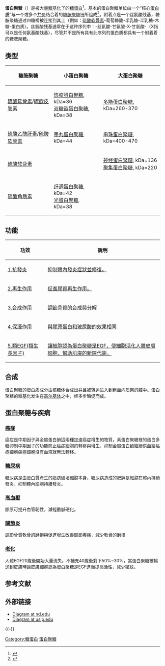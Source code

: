{{Distinguish|肽聚糖}}
<!-- 檔案不存在 [[File:PBB_Protein_ACAN_image.jpg|thumb]], [[软骨|软骨]]中的主要蛋白聚糖，含有2316个[[氨基酸|氨基酸]]残基]] ，可從英文維基百科取得 -->
'''蛋白聚糖'''（{{lang-en|'''proteoglycan'''}}）是被大量[[糖基化|糖基化]]了的[[糖蛋白|糖蛋白]]<ref>{{MeshName|Proteoglycans}}</ref>。基本的蛋白聚糖单位由一个“核心[[蛋白质|蛋白质]]”与一个或多个[[共价键|共价]]结合着的[[糖胺聚糖|糖胺聚糖]]链所组成<ref name="MeisenbergSimmons2006">{{cite book|author1=Gerhard Meisenberg|author2=William H. Simmons|title=Principles of medical biochemistry|url=http://books.google.com/books?id=y2A0h64iNlcC&pg=PA243|accessdate=6 February 2011|year=2006|publisher=Elsevier Health Sciences|isbn=9780323029421|pages=243–|archive-date=2021-04-30|archive-url=https://web.archive.org/web/20210430140605/https://books.google.com/books?id=y2A0h64iNlcC&pg=PA243|dead-url=no}}</ref>。附着点是一个丝氨酸残基，糖胺聚糖通过四糖桥被连接到其上（例如：[[硫酸软骨素|硫酸软骨素]]-葡萄糖酸-半乳糖-半乳糖-木糖-蛋白质）。丝氨酸残基通常在于这种序列中：-丝氨酸-甘氨酸-X-甘氨酸-（X指可以是任何氨基酸残基），尽管并不是所有具有此序列的蛋白质都具有一个附着着的糖胺聚糖。

== 类型 ==
{| class="wikitable"
|-
! 糖胺聚糖
! 小蛋白聚糖
! 大蛋白聚糖
|-
| [[硫酸软骨素|硫酸软骨素]]/[[硫酸皮肤素|硫酸皮肤素]]
| [[饰胶蛋白聚糖|饰胶蛋白聚糖]], kDa=36<br />[[双糖链蛋白聚糖|双糖链蛋白聚糖]], kDa=38
| [[多能蛋白聚糖|多能蛋白聚糖]], kDa=260-370
|-
|  [[硫酸乙酰肝素|硫酸乙酰肝素]]/[[硫酸软骨素|硫酸软骨素]]
| [[睾丸蛋白聚糖|睾丸蛋白聚糖]], kDa=44
| [[串珠蛋白聚糖|串珠蛋白聚糖]], kDa=400-470
|-
| [[硫酸软骨素|硫酸软骨素]]
| 
| [[神经蛋白聚糖|神经蛋白聚糖]], kDa=136<br />[[聚集蛋白聚糖|聚集蛋白聚糖]], kDa=220
|-
| [[硫酸角质素|硫酸角质素]]
| [[纤调蛋白聚糖|纤调蛋白聚糖]], kDa=42<br />[[光蛋白聚糖|光蛋白聚糖]], kDa=38
| 
|}

== 功能 ==
{{無來源章節}}
{| class="wikitable"
|-
! 功效
! 說明
|-
| [[1.抗發炎|1.抗發炎]]
| [[抑制體內發炎症狀並修復。|抑制體內發炎症狀並修復。]]
|-
| [[2.再生作用|2.再生作用]]
| [[促進膠質再生作用。|促進膠質再生作用。]]
|-
| [[3.合成作用|3.合成作用]]
| [[調節骨質的合成與分解|調節骨質的合成與分解]]
|-
| [[4.保溼作用|4.保溼作用]]
| [[與膠原蛋白和玻尿酸的效果相同|與膠原蛋白和玻尿酸的效果相同]]
|-
| [[5.類EGF(類生長因子)|5.類EGF(類生長因子)]]
| [[讓細胞認為蛋白聚糖是EGF，使細胞活化人體皮膚細胞，幫助肌膚的新陳代謝。|讓細胞認為蛋白聚糖是EGF，使細胞活化人體皮膚細胞，幫助肌膚的新陳代謝。]]
|}

== 合成 ==
蛋白聚糖的蛋白质成分由[[核糖体|核糖体]]合成出并且被[[转运体|转运]]进入到[[粗面内质网|粗面内质网]]的腔中。蛋白聚糖的糖基化发生在[[高尔基体|高尔基体]]之中，经多步酶促而成。

== 蛋白聚糖与疾病 ==
{{無來源章節}}

===[[癌症|癌症]]===
癌症是中期因子與金屬蛋白酶這兩種加速癌症增生的物質，素蛋白聚糖裡的蛋白多糖抑制中期因子的功能防止癌症細胞的轉移與增生，抑制金屬蛋白酶繼續供血給癌症細胞癌症細胞沒有血液就無法轉移。

===[[糖尿病|糖尿病]]===
糖尿病是由蛋白質產生的脂肪破壞細胞本身，糖尿病造成的肥胖是細胞在體內持續發炎，抑制體內細胞持續發炎。

===[[高血壓|高血壓]]===
膠原可提升血管韌性，減輕動脈硬化。

===[[關節炎|關節炎]]===
調節骨質軟骨的磨損與促進增生改善關節疼痛，減少軟骨的磨損

===[[老化|老化]]===
人體EGF20歲後開始大量流失，不補充40歲後剩下50%~30%，當蛋白聚糖被輸送到皮膚時讓皮膚細胞認為蛋白聚糖是EGF進而提高活性，減少皺紋。

== 参考文献 ==
{{Reflist}}

== 外部链接 ==
* [http://www.nd.edu/~aseriann/proteogly.html Diagram at nd.edu] {{Wayback|url=http://www.nd.edu/~aseriann/proteogly.html |date=20090226020728 }}
* [https://web.archive.org/web/20110720101840/http://tonga.usip.edu/gmoyna/biochem341/lecture35.html Diagram at usip.edu]

{{-}}
{{糖蛋白}}

[[Category:糖蛋白|Category:糖蛋白]]
[[Category:蛋白聚糖|]]